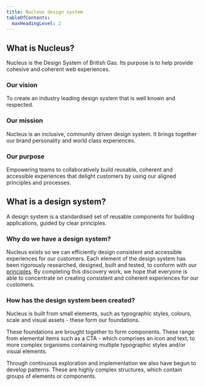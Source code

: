 ```yaml
---
title: Nucleus design system
tableOfContents:
  maxHeadingLevel: 2
---
```


## What is Nucleus?

<div class="purpose">
Nucleus is the Design System of British Gas. Its purpose is to help provide cohesive and coherent web experiences.
</div>

### Our vision

To create an industry leading design system that is well known and respected.

### Our mission

Nucleus is an inclusive, community driven design system. It brings together our brand personality and world class experiences.

### Our purpose

Empowering teams to collaboratively build reusable, coherent and accessible experiences that delight customers by using our aligned principles and processes.

## What is a design system?

<div class="purpose">
A design system is a standardised set of reusable components for building applications, guided by clear principles.
</div>

### Why do we have a design system?

Nucleus exists so we can efficiently design consistent and accessible experiences for our customers. Each element of the design system has been rigorously researched, designed, built and tested, to conform with our [principles](/guidelines/principles). By completing this discovery work, we hope that everyone is able to concentrate on creating consistent and coherent experiences for our customers.

### How has the design system been created?

Nucleus is built from small elements, such as typographic styles, colours, scale and visual assets - these form our foundations.

These foundations are brought together to form components. These range from elemental items such as a CTA - which comprises an icon and text, to more complex organisms containing multiple typographic styles and/or visual elements.

Through continuous exploration and implementation we also have begun to develop patterns. These are highly complex structures, which contain groups of elements or components.
